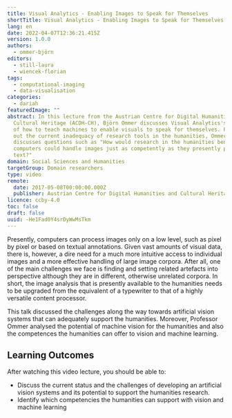 ```yaml
---
title: Visual Analytics - Enabling Images to Speak for Themselves
shortTitle: Visual Analytics - Enabling Images to Speak for Themselves
lang: en
date: 2022-04-07T12:36:21.415Z
version: 1.0.0
authors:
  - ommer-björn
editors:
  - still-laura
  - wiencek-florian
tags:
  - computational-imaging
  - data-visualisation
categories:
  - dariah
featuredImage: ""
abstract: In this lecture from the Austrian Centre for Digital Humanities and
  Cultural Heritage (ACDH-CH), Björn Ommer discusses Visual Analytics's concern
  of how to teach machines to enable visuals to speak for themselves. Pointing
  out the current inadequacy of research tools in the humanities, Ommer
  discusses questions such as "How would research in the humanities benefit if
  computers could handle images just as competently as they presently process
  text?"
domain: Social Sciences and Humanities
targetGroup: Domain researchers
type: video
remote:
  date: 2017-05-08T00:00:00.000Z
  publisher: Austrian Centre for Digital Humanities and Cultural Heritage (ACDH-CH)
licence: ccby-4.0
toc: false
draft: false
uuid: -He1Fad0Y4srDyWwMsTkm
---
```

Presently, computers can process images only on a low level, such as pixel by pixel or based on textual annotations. Given vast amounts of visual data, there is, however, a dire need for a much more intuitive access to individual images and a more effective handling of large image corpora. After all, one of the main challenges we face is finding and setting related artefacts into perspective although they are in different, otherwise unrelated corpora. In short, the image analysis that is presently available to the humanities needs to be upgraded from the equivalent of a typewriter to that of a highly versatile content processor.

This talk discussed the challenges along the way towards artificial vision systems that can adequately support the humanities. Moreover, Professor Ommer analysed the potential of machine vision for the humanities and also the competences the humanities can offer to vision and machine learning.

## Learning Outcomes

After watching this video lecture, you should be able to:

- Discuss the current status and the challenges of developing an artificial vision systems and its potential to support the humanities research.
- Identify which competencies the humanities can support with vision and machine learning

<VideoCard provider="youtube" id="AlOWZjD0vaA" title="Visual Analytics: Enabling Images to Speak for Themselves" subtitle="Click here to view" image="images/acdh-ch-video.png" />
